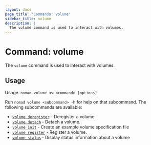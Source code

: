 ```yaml
---
layout: docs
page_title: 'Commands: volume'
sidebar_title: volume
description: |
  The volume command is used to interact with volumes.
---
```


# Command: volume

The `volume` command is used to interact with volumes.

## Usage

Usage: `nomad volume <subcommand> [options]`

Run `nomad volume <subcommand> -h` for help on that subcommand. The following
subcommands are available:

- [`volume deregister`][deregister] - Deregister a volume.
- [`volume detach`][detach] - Detach a volume.
- [`volume init`][init] - Create an example volume specification file
- [`volume register`][register] - Register a volume.
- [`volume status`][status] - Display status information about a volume

[deregister]: /docs/commands/volume/deregister 'Deregister a volume'
[detach]: /docs/commands/volume/detach 'Detach a volume'
[init]: /docs/commands/volume/init 'Create an example volume specification file'
[register]: /docs/commands/volume/register 'Register a volume'
[status]: /docs/commands/volume/status 'Display status information about a volume'
